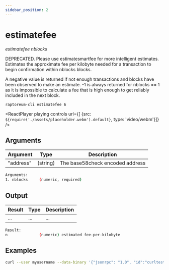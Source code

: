 ```yaml
---
sidebar_position: 2
---
```


# estimatefee

*estimatefee nblocks*

DEPRECATED. Please use estimatesmartfee for more intelligent estimates.
Estimates the approximate fee per kilobyte needed for a transaction to begin
confirmation within nblocks blocks.

A negative value is returned if not enough transactions and blocks
have been observed to make an estimate.
-1 is always returned for nblocks == 1 as it is impossible to calculate
a fee that is high enough to get reliably included in the next block.

`raptoreum-cli estimatefee 6`


<ReactPlayer playing controls url={[
    {src: `${require('./assets/placeholder.webm').default}`, type: 'video/webm'}]} />


## Arguments

| Argument | Type | Description |
|--|--|--|
| "address" | (string) | The base58check encoded address |

```bash
Arguments:
1. nblocks     (numeric, required)
```

## Output

| Result | Type | Description |
|--|--|--|
| ... | ... | ... |

```bash
Result:
n              (numeric) estimated fee-per-kilobyte
```


## Examples

```bash
curl --user myusername --data-binary '{"jsonrpc": "1.0", "id":"curltest", "method": "estimatefee", "params": [6] }' -H 'content-type: text/plain;' http://127.0.0.1:9998/
```

